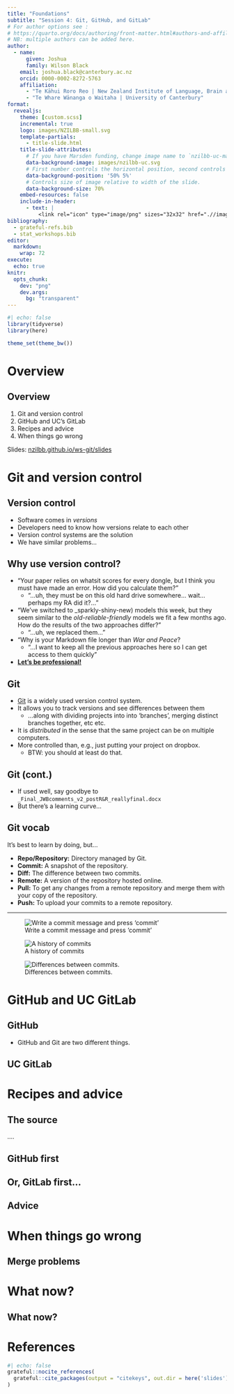 ```yaml
---
title: "Foundations"
subtitle: "Session 4: Git, GitHub, and GitLab"
# For author options see : 
# https://quarto.org/docs/authoring/front-matter.html#authors-and-affiliations
# NB: multiple authors can be added here.
author:
  - name:
      given: Joshua
      family: Wilson Black
    email: joshua.black@canterbury.ac.nz
    orcid: 0000-0002-8272-5763
    affiliation: 
      - "Te Kāhui Roro Reo | New Zealand Institute of Language, Brain and Behaviour"
      - "Te Whare Wānanga o Waitaha | University of Canterbury"
format:
  revealjs:
    theme: [custom.scss]
    incremental: true
    logo: images/NZILBB-small.svg
    template-partials:
      - title-slide.html
    title-slide-attributes:
      # If you have Marsden funding, change image name to `nzilbb-uc-marsden.svg`
      data-background-image: images/nzilbb-uc.svg
      # First number controls the horizontal position, second controls vertical.
      data-background-position: '50% 5%'
      # Controls size of image relative to width of the slide.
      data-background-size: 70%
    embed-resources: false
    include-in-header:
      - text: |
          <link rel="icon" type="image/png" sizes="32x32" href=".//images/fav.png" />
bibliography: 
  - grateful-refs.bib
  - stat_workshops.bib
editor: 
  markdown: 
    wrap: 72
execute: 
  echo: true
knitr:
  opts_chunk: 
    dev: "png"
    dev.args: 
      bg: "transparent"
---
```


```r
#| echo: false
library(tidyverse)
library(here)

theme_set(theme_bw())
```

# Overview

## Overview

1. Git and version control
2. GitHub and UC's GitLab
3. Recipes and advice
4. When things go wrong

::: fragment
Slides:
[nzilbb.github.io/ws-git/slides](https://nzilbb.github.io/ws-data-vis/slides)
:::

# Git and version control

## Version control

- Software comes in *versions*
- Developers need to know how versions relate to each other
- Version control systems are the solution
- We have similar problems...

## {background-image="http://www.phdcomics.com/comics/archive/phd101212s.gif" background-size="contain"}

## Why use version control? {.smaller}

- "Your paper relies on whatsit scores for every dongle, but I think you must have
made an error. How did you calculate them?"
    - "...uh, they must be on this old hard drive somewhere... wait... perhaps my
    RA did it?..."
- "We've switched to _sparkly-shiny-new) models this week, but they seem similar to 
the _old-reliable-friendly_ models we fit a few months ago. How do the results of 
the two approaches differ?"
    - "...uh, we replaced them..."
- "Why is your Markdown file longer than _War and Peace_?
    - "...I want to keep all the previous approaches here so I can get access to
    them quickly"
- **[Let's be professional!](https://youtu.be/8qzVV7eEiaI?si=aBV7MhDKTGp_cjK8)**

## Git

- [Git](https://en.wikipedia.org/wiki/Git) is a widely used version control system.
- It allows you to track versions and see differences between them
    - ...along with dividing projects into into 'branches', merging distinct
    branches together, etc etc.
- It is *distributed* in the sense that the same project can be on multiple 
computers.
- More controlled than, e.g., just putting your project on dropbox.
    - BTW: you should at least do that.
    
## Git (cont.)

- If used well, say goodbye to `_Final_JWBcomments_v2_postR&R_reallyfinal.docx`
- But there's a learning curve...

## {background-iframe="https://www.youtube.com/embed/BHPb94X0NJE?si=XvxcFPHe0CHZAn44&amp;start=64" background-color="black"}

## Git vocab

::: fragment
It's best to learn by doing, but...

:::

- **Repo/Repository:** Directory managed by Git.
- **Commit:** A snapshot of the repository.
- **Diff:** The difference between two commits.
- **Remote:** A version of the repository hosted online.
- **Pull:** To get any changes from a remote repository and merge them with
your copy of the repository.
- **Push:** To upload your commits to a remote repository.

---

::: r-stack

:::: {.fragment .fade-in-then-out}
![Write a commit message and press 'commit'](images/commit.png)
::::

:::: {.fragment .fade-in-then-out}
![A history of commits](images/history.png)
::::

:::: {.fragment .fade-in-then-out}
![Differences between commits.](images/diff.png)
::::

:::

# GitHub and UC GitLab

## GitHub

- GitHub and Git are two different things.

## UC GitLab

# Recipes and advice

## The source

....

## GitHub first

## Or, GitLab first...

## Advice



# When things go wrong

## Merge problems

# What now?

## What now?

# References

```r
#| echo: false
grateful::nocite_references(
  grateful::cite_packages(output = "citekeys", out.dir = here('slides'))
)
```

::: refs
:::
